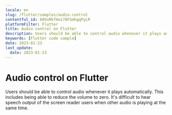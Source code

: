 ```yaml
---
locale: en
slug: /flutter/samples/audio-control
contentful_id: 68OsMkfHoi78FSmhgqPyLR
platformFilter: Flutter
title: Audio control on Flutter
description: Users should be able to control audio whenever it plays automatically.
keywords: [Flutter code sample]
date: 2023-01-23
last_update:
  date: 2023-01-23
---
```


# Audio control on Flutter

Users should be able to control audio whenever it plays automatically. This includes being able to reduce the volume to zero. It's difficult to hear speech output of the screen reader users when other audio is playing at the same time.

<CodeSample id="media-audio-control" locale="en" platform="flutter"/>
